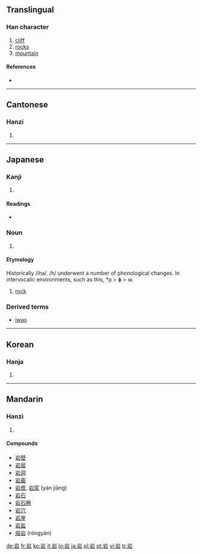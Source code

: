 {{see|巖}}
==Translingual==

===Han character===
{{Han char|rn=46|rad=山|as=05|sn=8|four=2260<sub>1</sub>|canj=山一口 (UMR)}}

# [[cliff]]
# [[rock]]s
# [[mountain]]

====References====
* {{Han ref|kx=0309.190|dkj=07985|dj=0609.130|hdz=10766.070|uh=5CA9|ud=23721|bh=A9A5|bd=43429}}

----

==Cantonese==

===Hanzi===
{{yue-hanzi|jyut=|y=ngaam4}}

# {{defn|Cantonese}}

----

==Japanese==

===Kanji===
{{ja-kanji|grade=2|rs=山05}}

# {{defn|Japanese}}

====Readings====
* {{ja-readings|on=[[がん]] (gan)|kun=[[いわ]] (iwa)|hhira=[[いは]]}}

===Noun===
{{ja-noun|k|hira=いわ|rom=iwa}}

# {{defn|Japanese}}

====Etymology====
{{rfc-level|Etymology not at level 3}}

Historically /iha/. /h/ underwent a number of phonological changes. In intervocalic environments, such as this, *p > ɸ > w.

# [[rock]]

===Derived terms===

* [[巌|iwao]]

----

==Korean==

===Hanja===
{{ko-hanja|hangeul=암|rv=am|mr=am}}

# {{defn|Korean}}

----

==Mandarin==

===Hanzi===
{{cmn-hanzi|pin=[[lǐng]] ([[ling3]]), [[yán]] ([[yan2]])|wg=ling<sup>3</sup>, yen<sup>2</sup>}}

# {{defn|Mandarin}}

====Compounds====
* [[岩壁]]
* [[岩层]]
* [[岩洞]]
* [[岩画]]
* [[岩漿]], [[岩浆]] (yán jiàng)
* [[岩石]]
* [[岩石圈]]
* [[岩穴]]
* [[岩崖]]
* [[岩盐]]
* [[熔岩]] (róngyán)

[[de:岩]]
[[fr:岩]]
[[ko:岩]]
[[it:岩]]
[[lo:岩]]
[[ja:岩]]
[[pl:岩]]
[[pt:岩]]
[[vi:岩]]
[[tr:岩]]